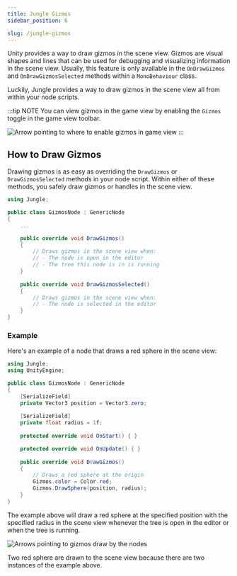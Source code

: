 ```yaml
---
title: Jungle Gizmos
sidebar_position: 6

slug: /jungle-gizmos
---
```


Unity provides a way to draw gizmos in the scene view. Gizmos are visual shapes and lines that can be used for debugging
and visualizing information in the scene view. Usually, this feature is only available in the `OnDrawGizmos` and 
`OnDrawGizmosSelected` methods within a `MonoBehaviour` class.

Luckily, Jungle provides a way to draw gizmos in the scene view all from within your node scripts.

:::tip NOTE
You can view gizmos in the game view by enabling the `Gizmos` toggle in the game view toolbar.

![Arrow pointing to where to enable gizmos in game view](img/jungle-enable-gizmos-in-game-view.jpg)
:::

## How to Draw Gizmos

Drawing gizmos is as easy as overriding the `DrawGizmos` or `DrawGizmosSelected` methods in your node script.
Within either of these methods, you safely draw gizmos or handles in the scene view.

```csharp
using Jungle;

public class GizmosNode : GenericNode
{
    ...

    public override void DrawGizmos()
    {
        // Draws gizmos in the scene view when: 
        // - The node is open in the editor
        // - The tree this node is in is running
    }
    
    public override void DrawGizmosSelected()
    {
        // Draws gizmos in the scene view when:
        // - The node is selected in the editor
    }
}
```

### Example

Here's an example of a node that draws a red sphere in the scene view:

```csharp
using Jungle;
using UnityEngine;

public class GizmosNode : GenericNode
{
    [SerializeField]
    private Vector3 position = Vector3.zero;
    
    [SerializeField]
    private float radius = 1f;
    
    protected override void OnStart() { }

    protected override void OnUpdate() { }
    
    public override void DrawGizmos()
    {
        // Draws a red sphere at the origin
        Gizmos.color = Color.red;
        Gizmos.DrawSphere(position, radius);
    }
}
```

The example above will draw a red sphere at the specified position with the specified radius in the scene view whenever
the tree is open in the editor or when the tree is running.

![Arrows pointing to gizmos draw by the nodes](img/jungle-gizmos-example.jpg)

Two red sphere are drawn to the scene view because there are two instances of the example above.
